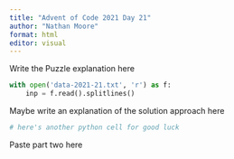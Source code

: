 ```yaml
---
title: "Advent of Code 2021 Day 21"
author: "Nathan Moore"
format: html
editor: visual
---
```


Write the Puzzle explanation here

```python

with open('data-2021-21.txt', 'r') as f:
    inp = f.read().splitlines()

```

Maybe write an explanation of the solution approach here

```python
# here's another python cell for good luck

```

Paste part two here
